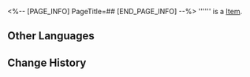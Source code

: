 <%-- [PAGE_INFO]
PageTitle=##
[END_PAGE_INFO] --%>
{{Item Infobox
|title       = 
|id          = 140411
|image       = Item .png
|type        = 
|invCategory = Missions
|rarity      = 3
|effect      = 
|description = 
}}
'''''' is a [[Item]].

==Other Languages==
{{Other Languages
|en   = 
|zhs  = dev_莫里斯的照片
|zht  = 
|ja   = 
|ko   = 
|es   = 
|fr   = 
|ru   = 
|th   = 
|vi   = 
|de   = 
|id   = 
|pt   = 
}}

==Change History==
{{Change History|2.0}}